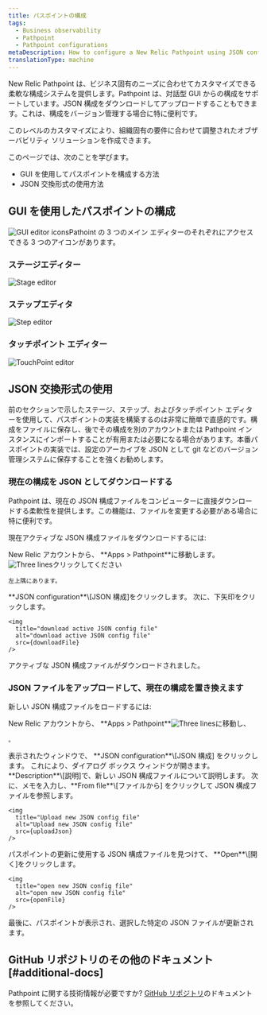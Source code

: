 ```yaml
---
title: パスポイントの構成
tags:
  - Business observability
  - Pathpoint
  - Pathpoint configurations
metaDescription: How to configure a New Relic Pathpoint using JSON configuration file.
translationType: machine
---
```











New Relic Pathpoint は、ビジネス固有のニーズに合わせてカスタマイズできる柔軟な構成システムを提供します。Pathpoint は、対話型 GUI からの構成をサポートしています。JSON 構成をダウンロードしてアップロードすることもできます。これは、構成をバージョン管理する場合に特に便利です。

このレベルのカスタマイズにより、組織固有の要件に合わせて調整されたオブザーバビリティ ソリューションを作成できます。

このページでは、次のことを学びます。

* GUI を使用してパスポイントを構成する方法
* JSON 交換形式の使用方法

## GUI を使用したパスポイントの構成

<img title="GUI editor icons" alt="GUI editor icons" src={guiEditorIcons}>Pathoint の 3 つのメイン エディターのそれぞれにアクセスできる 3 つのアイコンがあります。</img>

### ステージエディター

<img
  title="Stage editor"
  alt="Stage editor"
  src={stageEditor}
/>

### ステップエディタ

<img
  title="Step editor"
  alt="Step editor"
  src={stepEditor}
/>

### タッチポイント エディター

<img
  title="TouchPoint editor"
  alt="TouchPoint editor"
  src={touchpointEditor}
/>

## JSON 交換形式の使用

前のセクションで示したステージ、ステップ、およびタッチポイント エディターを使用して、パスポイントの実装を構築するのは非常に簡単で直感的です。構成をファイルに保存し、後でその構成を別のアカウントまたは Pathpoint インスタンスにインポートすることが有用または必要になる場合があります。本番パスポイントの実装では、設定のアーカイブを JSON として git などのバージョン管理システムに保存することを強くお勧めします。

### 現在の構成を JSON としてダウンロードする

Pathpoint は、現在の JSON 構成ファイルをコンピューターに直接ダウンロードする柔軟性を提供します。この機能は、ファイルを変更する必要がある場合に特に便利です。

現在アクティブな JSON 構成ファイルをダウンロードするには:

<Steps>
  <Step>
    New Relic アカウントから、 **Apps > Pathpoint**に移動します。<img src={threeLines} class="inline" style={{height: "30px", width: "30px"}} alt="Three lines" title="Three lines">クリックしてください</img>

    左上隅にあります。
  </Step>

  <Step>
    **JSON configuration**\[JSON 構成]をクリックします。
  </Step>

  <Step>
    次に、下矢印をクリックします。

    <img
      title="download active JSON config file"
      alt="download active JSON config file"
      src={downloadFile}
    />
  </Step>

  アクティブな JSON 構成ファイルがダウンロードされました。
</Steps>

### JSON ファイルをアップロードして、現在の構成を置き換えます

新しい JSON 構成ファイルをロードするには:

<Steps>
  <Step>
    New Relic アカウントから、 **Apps > Pathpoint**<img src={threeLines} class="inline" style={{height: "30px", width: "30px"}} alt="Three lines" title="Three lines">に移動し、</img>

    。
  </Step>

  <Step>
    表示されたウィンドウで、 **JSON configuration**\[JSON 構成] をクリックします。
  </Step>

  <Step>
    これにより、ダイアログ ボックス ウィンドウが開きます。 **Description**\[説明]で、新しい JSON 構成ファイルについて説明します。 次に、メモを入力し、**From file**\[ファイルから] をクリックして JSON 構成ファイルを参照します。

    <img
      title="Upload new JSON config file"
      alt="Upload new JSON config file"
      src={uploadJson}
    />
  </Step>

  <Step>
    パスポイントの更新に使用する JSON 構成ファイルを見つけて、 **Open**\[開く]をクリックします。

    <img
      title="open new JSON config file"
      alt="open new JSON config file"
      src={openFile}
    />
  </Step>

  最後に、パスポイントが表示され、選択した特定の JSON ファイルが更新されます。
</Steps>

## GitHub リポジトリのその他のドキュメント [#additional-docs]

Pathpoint に関する技術情報が必要ですか? [GitHub リポジトリ](https://github.com/newrelic/nr1-pathpoint/tree/main/docs)のドキュメントを参照してください。